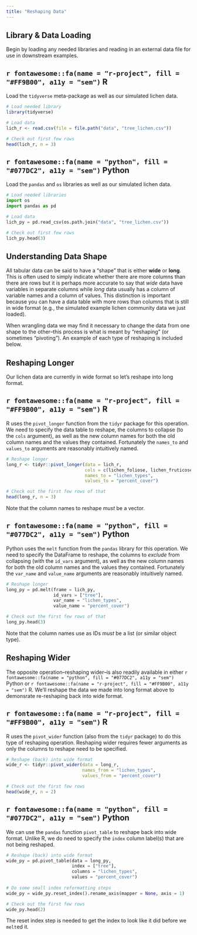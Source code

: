 ```yaml
---
title: "Reshaping Data"
---
```


## Library & Data Loading

Begin by loading any needed libraries and reading in an external data file for use in downstream examples.

:::panel-tabset
## `r fontawesome::fa(name = "r-project", fill = "#FF9B00", a11y = "sem")` R

Load the `tidyverse` meta-package as well as our simulated lichen data.

```r
# Load needed library
library(tidyverse)

# Load data
lich_r <- read.csv(file = file.path("data", "tree_lichen.csv"))

# Check out first few rows
head(lich_r, n = 3)
```

## `r fontawesome::fa(name = "python", fill = "#077DC2", a11y = "sem")` Python

Load the `pandas` and `os` libraries as well as our simulated lichen data.

```python
# Load needed libraries
import os
import pandas as pd

# Load data
lich_py = pd.read_csv(os.path.join("data", "tree_lichen.csv"))

# Check out first few rows
lich_py.head(3)
```
:::

## Understanding Data Shape

All tabular data can be said to have a "shape" that is either **wide** or **long**. This is often used to simply indicate whether there are more columns than there are rows but it is perhaps more accurate to say that _wide_ data have variables in separate columns while _long_ data usually has a column of variable names and a column of values. This distinction is important because you can have a data table with more rows than columns that is still in wide format (e.g., the simulated example lichen community data we just loaded).

When wrangling data we may find it necessary to change the data from one shape to the other--this process is what is meant by "reshaping" (or sometimes "pivoting"). An example of each type of reshaping is included below.

## Reshaping Longer

Our lichen data are currently in wide format so let's reshape into long format.

:::panel-tabset
## `r fontawesome::fa(name = "r-project", fill = "#FF9B00", a11y = "sem")` R

R uses the `pivot_longer` function from the `tidyr` package for this operation. We need to specify the data table to reshape, the columns to collapse (to the `cols` argument), as well as the new column names for both the old column names and the values they contained. Fortunately the `names_to` and `values_to` arguments are reasonably intuitively named.

```r
# Reshape longer
long_r <- tidyr::pivot_longer(data = lich_r,
                              cols = c(lichen_foliose, lichen_fruticose, lichen_crustose),
                              names_to = "lichen_types",
                              values_to = "percent_cover")

# Check out the first few rows of that
head(long_r, n = 3)
```

Note that the column names to reshape _must_ be a vector.

## `r fontawesome::fa(name = "python", fill = "#077DC2", a11y = "sem")` Python

Python uses the `melt` function from the `pandas` library for this operation. We need to specify the DataFrame to reshape, the columns to _exclude_ from collapsing (with the `id_vars` argument), as well as the new column names for both the old column names and the values they contained. Fortunately the `var_name` and `value_name` arguments are reasonably intuitively named.

```python
# Reshape longer
long_py = pd.melt(frame = lich_py,
                  id_vars = ["tree"],
                  var_name = "lichen_types",
                  value_name = "percent_cover")

# Check out the first few rows of that
long_py.head(3)
```

Note that the column names use as IDs _must_ be a list (or similar object type).
:::

## Reshaping Wider

The opposite operation--reshaping wider--is also readily available in either `r fontawesome::fa(name = "python", fill = "#077DC2", a11y = "sem")` [Python]{.py} or `r fontawesome::fa(name = "r-project", fill = "#FF9B00", a11y = "sem")` [R]{.r}. We'll reshape the data we made into long format above to demonsrate re-reshaping back into wide format.

:::panel-tabset
## `r fontawesome::fa(name = "r-project", fill = "#FF9B00", a11y = "sem")` R

R uses the `pivot_wider` function (also from the `tidyr` package) to do this type of reshaping operation. Reshaping wider requires fewer arguments as only the columns to reshape need to be specified.

```r
# Reshape (back) into wide format
wide_r <- tidyr::pivot_wider(data = long_r,
                             names_from = "lichen_types",
                             values_from = "percent_cover")

# Check out the first few rows
head(wide_r, n = 2)
```

## `r fontawesome::fa(name = "python", fill = "#077DC2", a11y = "sem")` Python

We can use the `pandas` function `pivot_table` to reshape back into wide format. Unlike R, we do need to specify the `index` column label(s) that are not being reshaped.

```python
# Reshape (back) into wide format
wide_py = pd.pivot_table(data = long_py,
                         index = ["tree"], 
                         columns = "lichen_types",
                         values = "percent_cover")
                         
# Do some small index reformatting steps
wide_py = wide_py.reset_index().rename_axis(mapper = None, axis = 1)

# Check out the first few rows
wide_py.head(2)
```

The reset index step is needed to get the index to look like it did before we `melt`ed it.
:::
